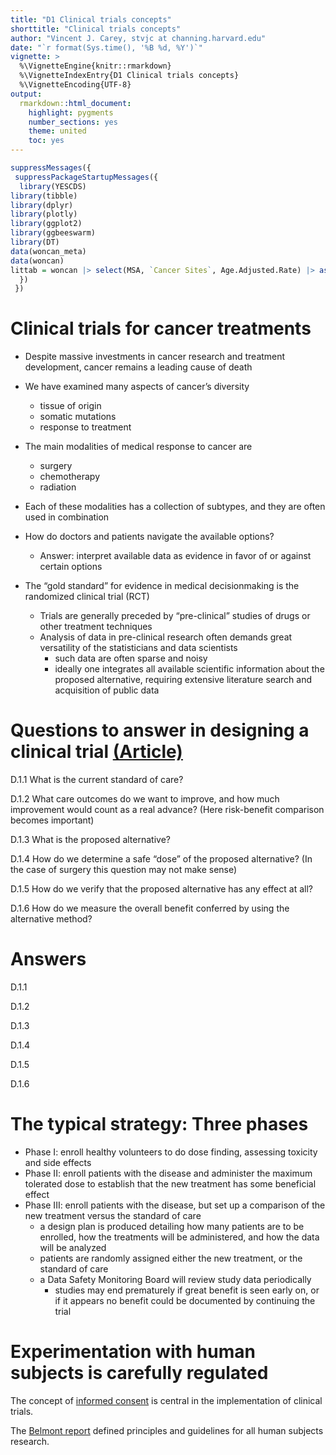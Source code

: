 ```yaml
---
title: "D1 Clinical trials concepts"
shorttitle: "Clinical trials concepts"
author: "Vincent J. Carey, stvjc at channing.harvard.edu"
date: "`r format(Sys.time(), '%B %d, %Y')`"
vignette: >
  %\VignetteEngine{knitr::rmarkdown}
  %\VignetteIndexEntry{D1 Clinical trials concepts}
  %\VignetteEncoding{UTF-8}
output:
  rmarkdown::html_document:
    highlight: pygments
    number_sections: yes
    theme: united
    toc: yes
---
```


```r
suppressMessages({
 suppressPackageStartupMessages({
  library(YESCDS)
library(tibble)
library(dplyr)
library(plotly)
library(ggplot2)
library(ggbeeswarm)
library(DT)
data(woncan_meta)
data(woncan)
littab = woncan |> select(MSA, `Cancer Sites`, Age.Adjusted.Rate) |> as.data.frame()
  })
 })
```

# Clinical trials for cancer treatments

- Despite massive investments in cancer research and treatment development,
cancer remains a leading cause of death

- We have examined many aspects of cancer's diversity
    - tissue of origin
    - somatic mutations
    - response to treatment

- The main modalities of medical response to cancer are
    - surgery
    - chemotherapy
    - radiation

- Each of these modalities has a collection of subtypes, and they are often used in combination

- How do doctors and patients navigate the available options?
    - Answer: interpret available data as evidence in favor of or against certain options

- The "gold standard" for evidence in medical decisionmaking is the randomized clinical trial (RCT)
    - Trials are generally preceded by "pre-clinical" studies of drugs or other treatment
techniques
    - Analysis of data in pre-clinical research often demands great versatility of the statisticians
and data scientists
        - such data are often sparse and noisy
        - ideally one integrates all available scientific information about the proposed alternative,
requiring extensive literature search and acquisition of public data

# Questions to answer in designing a clinical trial  [(Article)](https://www.cancer.org/treatment/treatments-and-side-effects/clinical-trials/what-you-need-to-know/phases-of-clinical-trials.html)

D.1.1 What is the current standard of care?  

D.1.2 What care outcomes do we want to improve, and how much improvement would count as a real advance? (Here risk-benefit comparison becomes important)

D.1.3 What is the proposed alternative?

D.1.4 How do we determine a safe "dose" of the proposed alternative? (In the case of surgery this question may not make sense)

D.1.5 How do we verify that the proposed alternative has any effect at all?

D.1.6 How do we measure the overall benefit conferred by using the alternative method?

# Answers

D.1.1

D.1.2

D.1.3

D.1.4

D.1.5

D.1.6

# The typical strategy: Three phases
- Phase I: enroll healthy volunteers to do dose finding, assessing toxicity and side effects
- Phase II: enroll patients with the disease and administer the maximum tolerated dose
to establish that the new treatment has some beneficial effect
- Phase III: enroll patients with the disease, but set up a comparison of the new treatment
versus the standard of care
    - a design plan is produced detailing how many patients are to be enrolled, how
the treatments will be administered, and how the data will be analyzed 
    - patients are randomly assigned either the new treatment, or the standard of care
    - a Data Safety Monitoring Board will review study data periodically
        - studies may end prematurely if great benefit is seen early on, or if it appears no
benefit could be documented by continuing the trial

# Experimentation with human subjects is carefully regulated

The concept of [informed consent](https://www.cancer.org/treatment/treatments-and-side-effects/clinical-trials/what-you-need-to-know/what-does-a-clinical-trial-involve.html) is central in the implementation of
clinical trials.

The [Belmont report](https://www.hhs.gov/ohrp/regulations-and-policy/belmont-report/index.html)
defined principles and guidelines for all human subjects research.
